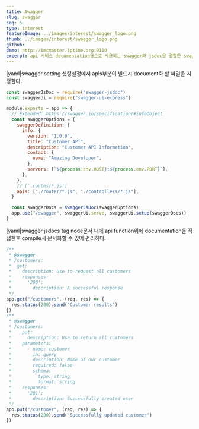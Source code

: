 ```yaml
---
title: Swagger
slug: swagger
seq: 5
type: interest
featureImage: ../images/interest/swagger_logo.png
thumb: ../images/interest/swagger_logo.png
github:
demo: http://imcmaster.iptime.org:9110
excerpt: api 서비스 documentation용으로 사용되는 swagger와 jsdoc을 결합한 swagger doc을 활용한 document
---
```


|yaml|swagger setting
셋팅설정에서 apis부분이 빌드시 document화 할 파일을 지정한다.

```js
const swaggerJsDoc = require("swagger-jsdoc")
const swaggerUi = require("swagger-ui-express")

module.exports = app => {
  // Extended: https://swagger.io/specification/#infoObject
  const swaggerOptions = {
    swaggerDefinition: {
      info: {
        version: "1.0.0",
        title: "Customer API",
        description: "Customer API Information",
        contact: {
          name: "Amazing Developer",
        },
        servers: [`${process.env.HOST}:${process.env.PORT}`],
      },
    },
    // ['.routes/*.js']
    apis: ["./router/*.js", "./controllers/*.js"],
  }

  const swaggerDocs = swaggerJsDoc(swaggerOptions)
  app.use("/swagger", swaggerUi.serve, swaggerUi.setup(swaggerDocs))
}
```

|yaml|swagger jsdocs tag
node문서 내에 api function위에 documentation을 직접한후 compile시 문서화할 수 있어 편리하다.

```js
/**
 * @swagger
 * /customers:
 *  get:
 *    description: Use to request all customers
 *    responses:
 *      '200':
 *        description: A successful response
 */
app.get("/customers", (req, res) => {
  res.status(200).send("Customer results")
})
/**
 * @swagger
 * /customers:
 *    put:
 *      description: Use to return all customers
 *    parameters:
 *      - name: customer
 *        in: query
 *        description: Name of our customer
 *        required: false
 *        schema:
 *          type: string
 *          format: string
 *    responses:
 *      '201':
 *        description: Successfully created user
 */
app.put("/customer", (req, res) => {
  res.status(200).send("Successfully updated customer")
})
```
